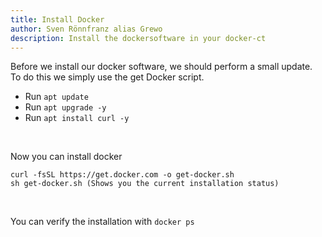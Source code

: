 ```yaml
---
title: Install Docker
author: Sven Rönnfranz alias Grewo
description: Install the dockersoftware in your docker-ct
---
```



Before we install our docker software, we should perform a small update.<br/>
To do this we simply use the get Docker script.

* Run `apt update`
* Run `apt upgrade -y`
* Run `apt install curl -y`
<br/>

Now you can install docker
```
curl -fsSL https://get.docker.com -o get-docker.sh
sh get-docker.sh (Shows you the current installation status)
```
<br/>

You can verify the installation with `docker ps`